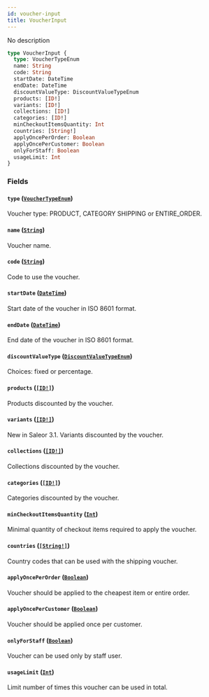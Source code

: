 ```yaml
---
id: voucher-input
title: VoucherInput
---
```


No description

```graphql
type VoucherInput {
  type: VoucherTypeEnum
  name: String
  code: String
  startDate: DateTime
  endDate: DateTime
  discountValueType: DiscountValueTypeEnum
  products: [ID!]
  variants: [ID!]
  collections: [ID!]
  categories: [ID!]
  minCheckoutItemsQuantity: Int
  countries: [String!]
  applyOncePerOrder: Boolean
  applyOncePerCustomer: Boolean
  onlyForStaff: Boolean
  usageLimit: Int
}
```

### Fields

#### `type` ([`VoucherTypeEnum`](../../../developer/api-reference/enums/voucher-type-enum))

Voucher type: PRODUCT, CATEGORY SHIPPING or ENTIRE_ORDER.

#### `name` ([`String`](../../../developer/api-reference/scalars/string))

Voucher name.

#### `code` ([`String`](../../../developer/api-reference/scalars/string))

Code to use the voucher.

#### `startDate` ([`DateTime`](../../../developer/api-reference/scalars/date-time))

Start date of the voucher in ISO 8601 format.

#### `endDate` ([`DateTime`](../../../developer/api-reference/scalars/date-time))

End date of the voucher in ISO 8601 format.

#### `discountValueType` ([`DiscountValueTypeEnum`](../../../developer/api-reference/enums/discount-value-type-enum))

Choices: fixed or percentage.

#### `products` ([`[ID!]`](../../../developer/api-reference/scalars/id))

Products discounted by the voucher.

#### `variants` ([`[ID!]`](../../../developer/api-reference/scalars/id))

New in Saleor 3.1. Variants discounted by the voucher.

#### `collections` ([`[ID!]`](../../../developer/api-reference/scalars/id))

Collections discounted by the voucher.

#### `categories` ([`[ID!]`](../../../developer/api-reference/scalars/id))

Categories discounted by the voucher.

#### `minCheckoutItemsQuantity` ([`Int`](../../../developer/api-reference/scalars/int))

Minimal quantity of checkout items required to apply the voucher.

#### `countries` ([`[String!]`](../../../developer/api-reference/scalars/string))

Country codes that can be used with the shipping voucher.

#### `applyOncePerOrder` ([`Boolean`](../../../developer/api-reference/scalars/boolean))

Voucher should be applied to the cheapest item or entire order.

#### `applyOncePerCustomer` ([`Boolean`](../../../developer/api-reference/scalars/boolean))

Voucher should be applied once per customer.

#### `onlyForStaff` ([`Boolean`](../../../developer/api-reference/scalars/boolean))

Voucher can be used only by staff user.

#### `usageLimit` ([`Int`](../../../developer/api-reference/scalars/int))

Limit number of times this voucher can be used in total.
